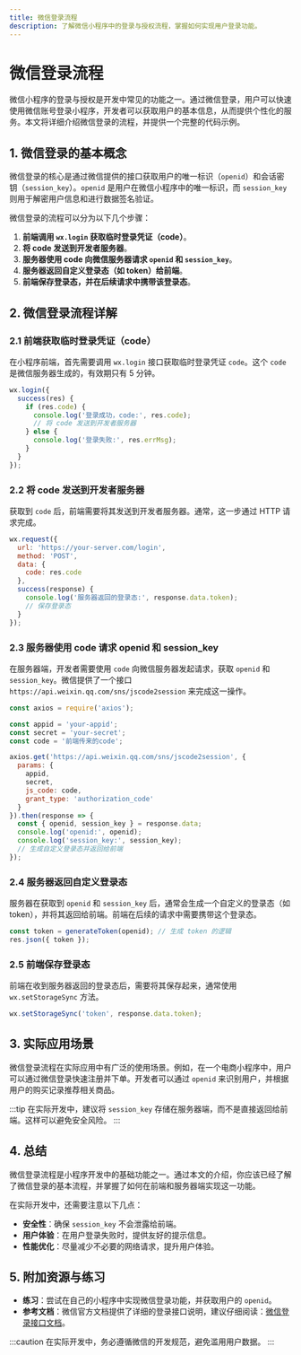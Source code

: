 ```yaml
---
title: 微信登录流程
description: 了解微信小程序中的登录与授权流程，掌握如何实现用户登录功能。
---
```


# 微信登录流程

微信小程序的登录与授权是开发中常见的功能之一。通过微信登录，用户可以快速使用微信账号登录小程序，开发者可以获取用户的基本信息，从而提供个性化的服务。本文将详细介绍微信登录的流程，并提供一个完整的代码示例。

## 1. 微信登录的基本概念

微信登录的核心是通过微信提供的接口获取用户的唯一标识（`openid`）和会话密钥（`session_key`）。`openid` 是用户在微信小程序中的唯一标识，而 `session_key` 则用于解密用户信息和进行数据签名验证。

微信登录的流程可以分为以下几个步骤：

1. **前端调用 `wx.login` 获取临时登录凭证（code）**。
2. **将 code 发送到开发者服务器**。
3. **服务器使用 code 向微信服务器请求 `openid` 和 `session_key`**。
4. **服务器返回自定义登录态（如 token）给前端**。
5. **前端保存登录态，并在后续请求中携带该登录态**。

## 2. 微信登录流程详解

### 2.1 前端获取临时登录凭证（code）

在小程序前端，首先需要调用 `wx.login` 接口获取临时登录凭证 `code`。这个 `code` 是微信服务器生成的，有效期只有 5 分钟。

```javascript
wx.login({
  success(res) {
    if (res.code) {
      console.log('登录成功，code:', res.code);
      // 将 code 发送到开发者服务器
    } else {
      console.log('登录失败:', res.errMsg);
    }
  }
});
```

### 2.2 将 code 发送到开发者服务器

获取到 `code` 后，前端需要将其发送到开发者服务器。通常，这一步通过 HTTP 请求完成。

```javascript
wx.request({
  url: 'https://your-server.com/login',
  method: 'POST',
  data: {
    code: res.code
  },
  success(response) {
    console.log('服务器返回的登录态:', response.data.token);
    // 保存登录态
  }
});
```

### 2.3 服务器使用 code 请求 openid 和 session_key

在服务器端，开发者需要使用 `code` 向微信服务器发起请求，获取 `openid` 和 `session_key`。微信提供了一个接口 `https://api.weixin.qq.com/sns/jscode2session` 来完成这一操作。

```javascript
const axios = require('axios');

const appid = 'your-appid';
const secret = 'your-secret';
const code = '前端传来的code';

axios.get('https://api.weixin.qq.com/sns/jscode2session', {
  params: {
    appid,
    secret,
    js_code: code,
    grant_type: 'authorization_code'
  }
}).then(response => {
  const { openid, session_key } = response.data;
  console.log('openid:', openid);
  console.log('session_key:', session_key);
  // 生成自定义登录态并返回给前端
});
```

### 2.4 服务器返回自定义登录态

服务器在获取到 `openid` 和 `session_key` 后，通常会生成一个自定义的登录态（如 token），并将其返回给前端。前端在后续的请求中需要携带这个登录态。

```javascript
const token = generateToken(openid); // 生成 token 的逻辑
res.json({ token });
```

### 2.5 前端保存登录态

前端在收到服务器返回的登录态后，需要将其保存起来，通常使用 `wx.setStorageSync` 方法。

```javascript
wx.setStorageSync('token', response.data.token);
```

## 3. 实际应用场景

微信登录流程在实际应用中有广泛的使用场景。例如，在一个电商小程序中，用户可以通过微信登录快速注册并下单。开发者可以通过 `openid` 来识别用户，并根据用户的购买记录推荐相关商品。

:::tip
在实际开发中，建议将 `session_key` 存储在服务器端，而不是直接返回给前端。这样可以避免安全风险。
:::

## 4. 总结

微信登录流程是小程序开发中的基础功能之一。通过本文的介绍，你应该已经了解了微信登录的基本流程，并掌握了如何在前端和服务器端实现这一功能。

在实际开发中，还需要注意以下几点：

- **安全性**：确保 `session_key` 不会泄露给前端。
- **用户体验**：在用户登录失败时，提供友好的提示信息。
- **性能优化**：尽量减少不必要的网络请求，提升用户体验。

## 5. 附加资源与练习

- **练习**：尝试在自己的小程序中实现微信登录功能，并获取用户的 `openid`。
- **参考文档**：微信官方文档提供了详细的登录接口说明，建议仔细阅读：[微信登录接口文档](https://developers.weixin.qq.com/miniprogram/dev/framework/open-ability/login.html)。

:::caution
在实际开发中，务必遵循微信的开发规范，避免滥用用户数据。
:::